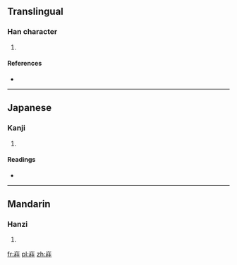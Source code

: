==Translingual==

===Han character===
{{Han char|rn=46|rad=山|as=09|sn=12|four=2291<sub>4</sub>|canj=山木卜土 (UDYG)}}

# {{defn|Han|sort=山09}}

====References====
* {{Han ref|kx=0316.020|dkj=08265|dj=0616.290|hdz=10785.050|uh=5D40|ud=23872|bh=D8F0|bd=55536}}

----

==Japanese==

===Kanji===
{{ja-kanji|grade=|rs=山09}}

# {{defn|lang=ja|sort=山09}}

====Readings====
* {{ja-readings|on=[[ちう]] (chiu), [[じゆ]] (jiyu)|kun=}}

----

==Mandarin==

===Hanzi===
{{cmn-hanzi|pin=[[zhù]] ([[zhu4]])|wg=chu<sup>4</sup>}}

# {{defn|lang=cmn|sort=山09}}

[[fr:嵀]]
[[pl:嵀]]
[[zh:嵀]]